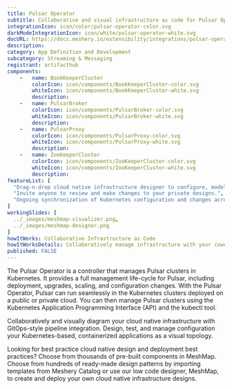```yaml
---
title: Pulsar Operator
subtitle: Collaborative and visual infrastructure as code for Pulsar Operator
integrationIcon: icon/color/pulsar-operator-color.svg
darkModeIntegrationIcon: icon/white/pulsar-operator-white.svg
docURL: https://docs.meshery.io/extensibility/integrations/pulsar-operator
description: 
category: App Definition and Development
subcategory: Streaming & Messaging
registrant: artifacthub
components: 
	-	name: BookKeeperCluster
		colorIcon: icon/components/BookKeeperCluster-color.svg
		whiteIcon: icon/components/BookKeeperCluster-white.svg
		description: 
	-	name: PulsarBroker
		colorIcon: icon/components/PulsarBroker-color.svg
		whiteIcon: icon/components/PulsarBroker-white.svg
		description: 
	-	name: PulsarProxy
		colorIcon: icon/components/PulsarProxy-color.svg
		whiteIcon: icon/components/PulsarProxy-white.svg
		description: 
	-	name: ZooKeeperCluster
		colorIcon: icon/components/ZooKeeperCluster-color.svg
		whiteIcon: icon/components/ZooKeeperCluster-white.svg
		description: 
featureList: [
  "Drag-n-drop cloud native infrastructure designer to configure, model, and deploy your workloads.",
  "Invite anyone to review and make changes to your private designs.",
  "Ongoing synchronization of Kubernetes configuration and changes across any number of clusters."
]
workingSlides: [
  ../_images/meshmap-visualizer.png,
  ../_images/meshmap-designer.png
]
howItWorks: Collaborative Infrastructure as Code
howItWorksDetails: Collaboratively manage infrastructure with your coworkers synchronously sharing the same designs.
published: FALSE
---
```

<p>
The Pulsar Operator is a controller that manages Pulsar clusters in Kubernetes. It provides a full management life-cycle for Pulsar, including deployment, upgrades, scaling, and configuration changes. With the Pulsar Operator, Pulsar can run seamlessly in the Kubernetes clusters deployed on a public or private cloud. You can then manage Pulsar clusters using the Kubernetes Application Programming Interface (API) and the kubectl tool.
</p>
<p>
    Collaboratively and visually diagram your cloud native infrastructure with GitOps-style pipeline integration. Design, test, and manage configuration your Kubernetes-based, containerized applications as a visual topology.
</p>
<p>
    Looking for best practice cloud native design and deployment best practices? Choose from thousands of pre-built components in MeshMap. Choose from hundreds of ready-made design patterns by importing templates from Meshery Catalog or use our low code designer, MeshMap, to create and deploy your own cloud native infrastructure designs.
</p>
